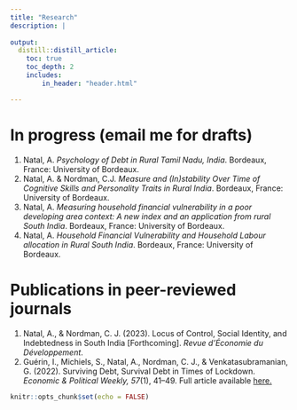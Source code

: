 ```yaml
---
title: "Research"
description: |
  
output:
  distill::distill_article:
    toc: true
    toc_depth: 2
    includes:
        in_header: "header.html"

---
```



# In progress (email me for drafts)

1. Natal, A. *Psychology of Debt in Rural Tamil Nadu, India*. Bordeaux, France: University of Bordeaux.
1. Natal, A. & Nordman, C.J. *Measure and (In)stability Over Time of Cognitive Skills and Personality Traits in Rural India*. Bordeaux, France: University of Bordeaux.
1. Natal, A. *Measuring household financial vulnerability in a poor developing area context: A new index and an application from rural South India*. Bordeaux, France: University of Bordeaux.
1. Natal, A. *Household Financial Vulnerability and Household Labour allocation in Rural South India*. Bordeaux, France: University of Bordeaux.


# Publications in peer-reviewed journals

1. Natal, A., & Nordman, C. J. (2023). Locus of Control, Social Identity, and Indebtedness in South India [Forthcoming]. *Revue d'Économie du Développement*.
1. Guérin, I., Michiels, S., Natal, A., Nordman, C. J., & Venkatasubramanian, G. (2022). Surviving Debt, Survival Debt in Times of Lockdown. *Economic & Political Weekly, 57*(1), 41–49. Full article available [here.](https://www.researchgate.net/publication/357617209_Surviving_Debt_and_Survival_Debt_in_Times_of_Lockdown)


```r
knitr::opts_chunk$set(echo = FALSE)
```

